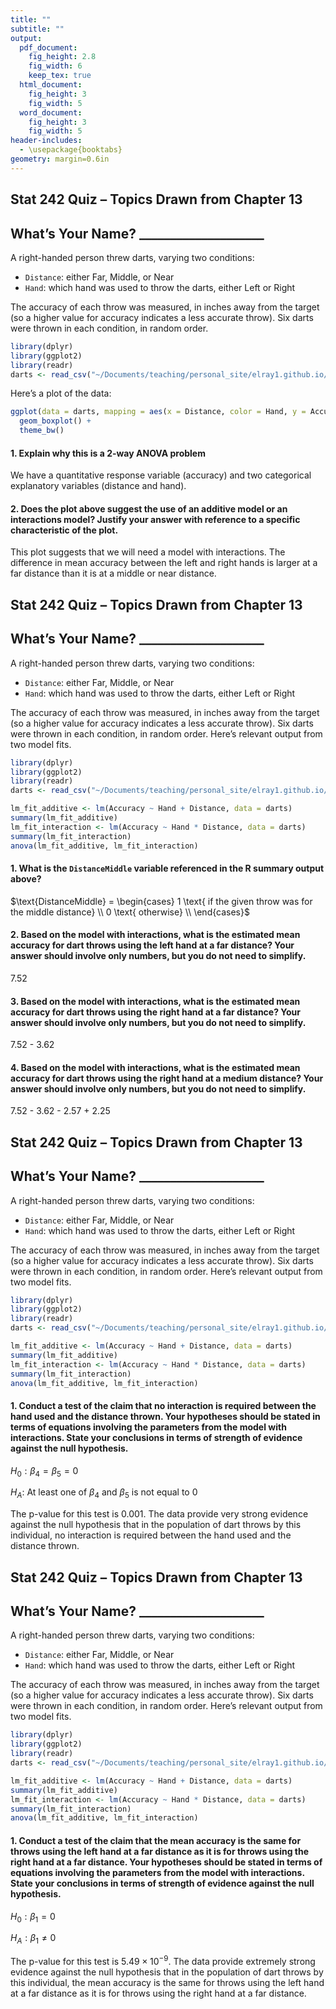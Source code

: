 ```yaml
---
title: ""
subtitle: ""
output:
  pdf_document:
    fig_height: 2.8
    fig_width: 6
    keep_tex: true
  html_document:
    fig_height: 3
    fig_width: 5
  word_document:
    fig_height: 3
    fig_width: 5
header-includes:
  - \usepackage{booktabs}
geometry: margin=0.6in
---
```


## Stat 242 Quiz -- Topics Drawn from Chapter 13

## What's Your Name? ____________________

A right-handed person threw darts, varying two conditions:

 * `Distance`: either Far, Middle, or Near
 * `Hand`: which hand was used to throw the darts, either Left or Right

The accuracy of each throw was measured, in inches away from the target (so a higher value for accuracy indicates a less accurate throw).  Six darts were thrown in each condition, in random order.

```r
library(dplyr)
library(ggplot2)
library(readr)
darts <- read_csv("~/Documents/teaching/personal_site/elray1.github.io/data/sdm3/Chapter_29/Ch29_Darts.csv")
```

Here's a plot of the data:

```r
ggplot(data = darts, mapping = aes(x = Distance, color = Hand, y = Accuracy)) +
  geom_boxplot() +
  theme_bw()
```

#### 1. Explain why this is a 2-way ANOVA problem

We have a quantitative response variable (accuracy) and two categorical explanatory variables (distance and hand).

\vspace{1cm}

#### 2. Does the plot above suggest the use of an additive model or an interactions model?  Justify your answer with reference to a specific characteristic of the plot.

This plot suggests that we will need a model with interactions.  The difference in mean accuracy between the left and right hands is larger at a far distance than it is at a middle or near distance.

\newpage

## Stat 242 Quiz -- Topics Drawn from Chapter 13

## What's Your Name? ____________________

A right-handed person threw darts, varying two conditions:

 * `Distance`: either Far, Middle, or Near
 * `Hand`: which hand was used to throw the darts, either Left or Right

The accuracy of each throw was measured, in inches away from the target (so a higher value for accuracy indicates a less accurate throw).  Six darts were thrown in each condition, in random order.  Here's relevant output from two model fits.

```r
library(dplyr)
library(ggplot2)
library(readr)
darts <- read_csv("~/Documents/teaching/personal_site/elray1.github.io/data/sdm3/Chapter_29/Ch29_Darts.csv")
```

```r
lm_fit_additive <- lm(Accuracy ~ Hand + Distance, data = darts)
summary(lm_fit_additive)
lm_fit_interaction <- lm(Accuracy ~ Hand * Distance, data = darts)
summary(lm_fit_interaction)
anova(lm_fit_additive, lm_fit_interaction)
```

#### 1. What is the `DistanceMiddle` variable referenced in the R summary output above?

$\text{DistanceMiddle} = \begin{cases} 1 \text{ if the given throw was for the middle distance} \\ 0 \text{ otherwise} \\ \end{cases}$

\vspace{1cm}

#### 2. Based on the model with interactions, what is the estimated mean accuracy for dart throws using the left hand at a far distance?  Your answer should involve only numbers, but you do not need to simplify.

7.52

\vspace{1cm}

#### 3. Based on the model with interactions, what is the estimated mean accuracy for dart throws using the right hand at a far distance?  Your answer should involve only numbers, but you do not need to simplify.

7.52 - 3.62

\vspace{1cm}

#### 4. Based on the model with interactions, what is the estimated mean accuracy for dart throws using the right hand at a medium distance?  Your answer should involve only numbers, but you do not need to simplify.

7.52 - 3.62 - 2.57 + 2.25

\newpage

## Stat 242 Quiz -- Topics Drawn from Chapter 13

## What's Your Name? ____________________

A right-handed person threw darts, varying two conditions:

 * `Distance`: either Far, Middle, or Near
 * `Hand`: which hand was used to throw the darts, either Left or Right

The accuracy of each throw was measured, in inches away from the target (so a higher value for accuracy indicates a less accurate throw).  Six darts were thrown in each condition, in random order.  Here's relevant output from two model fits.

```r
library(dplyr)
library(ggplot2)
library(readr)
darts <- read_csv("~/Documents/teaching/personal_site/elray1.github.io/data/sdm3/Chapter_29/Ch29_Darts.csv")
```

```r
lm_fit_additive <- lm(Accuracy ~ Hand + Distance, data = darts)
summary(lm_fit_additive)
lm_fit_interaction <- lm(Accuracy ~ Hand * Distance, data = darts)
summary(lm_fit_interaction)
anova(lm_fit_additive, lm_fit_interaction)
```

#### 1. Conduct a test of the claim that no interaction is required between the hand used and the distance thrown.  Your hypotheses should be stated in terms of equations involving the parameters from the model with interactions.  State your conclusions in terms of strength of evidence against the null hypothesis.

$H_0: \beta_4 = \beta_5 = 0$

$H_A:$ At least one of $\beta_4$ and $\beta_5$ is not equal to 0

The p-value for this test is 0.001.  The data provide very strong evidence against the null hypothesis that in the population of dart throws by this individual, no interaction is required between the hand used and the distance thrown.

\newpage

## Stat 242 Quiz -- Topics Drawn from Chapter 13

## What's Your Name? ____________________

A right-handed person threw darts, varying two conditions:

 * `Distance`: either Far, Middle, or Near
 * `Hand`: which hand was used to throw the darts, either Left or Right

The accuracy of each throw was measured, in inches away from the target (so a higher value for accuracy indicates a less accurate throw).  Six darts were thrown in each condition, in random order.  Here's relevant output from two model fits.

```r
library(dplyr)
library(ggplot2)
library(readr)
darts <- read_csv("~/Documents/teaching/personal_site/elray1.github.io/data/sdm3/Chapter_29/Ch29_Darts.csv")
```

```r
lm_fit_additive <- lm(Accuracy ~ Hand + Distance, data = darts)
summary(lm_fit_additive)
lm_fit_interaction <- lm(Accuracy ~ Hand * Distance, data = darts)
summary(lm_fit_interaction)
anova(lm_fit_additive, lm_fit_interaction)
```

#### 1. Conduct a test of the claim that the mean accuracy is the same for throws using the left hand at a far distance as it is for throws using the right hand at a far distance.  Your hypotheses should be stated in terms of equations involving the parameters from the model with interactions.  State your conclusions in terms of strength of evidence against the null hypothesis.

$H_0: \beta_1 = 0$

$H_A: \beta_1 \neq 0$

The p-value for this test is $5.49 \times 10^{-9}$.  The data provide extremely strong evidence against the null hypothesis that in the population of dart throws by this individual, the mean accuracy is the same for throws using the left hand at a far distance as it is for throws using the right hand at a far distance.

